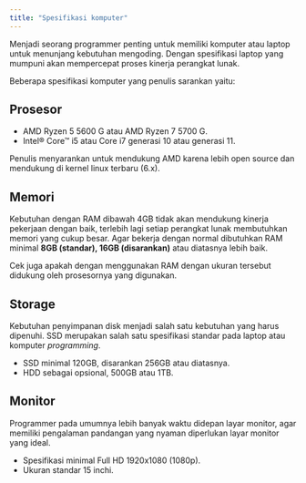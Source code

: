 ```yaml
---
title: "Spesifikasi komputer"
---
```


Menjadi seorang programmer penting untuk memiliki komputer atau laptop untuk menunjang kebutuhan mengoding. Dengan spesifikasi laptop yang mumpuni akan mempercepat proses kinerja perangkat lunak.

Beberapa spesifikasi komputer yang penulis sarankan yaitu:

## Prosesor

  * AMD Ryzen 5 5600 G atau AMD Ryzen 7 5700 G.
  * Intel® Core™ i5 atau Core i7 generasi 10 atau generasi 11.

Penulis menyarankan untuk mendukung AMD karena lebih open source dan mendukung di kernel linux terbaru (6.x).

## Memori

Kebutuhan dengan RAM dibawah 4GB tidak akan mendukung kinerja pekerjaan dengan baik, terlebih lagi setiap perangkat lunak membutuhkan memori yang cukup besar. Agar bekerja dengan normal dibutuhkan RAM minimal **8GB (standar), 16GB (disarankan)** atau diatasnya lebih baik.

Cek juga apakah dengan menggunakan RAM dengan ukuran tersebut didukung oleh prosesornya yang digunakan.

## Storage

Kebutuhan penyimpanan disk menjadi salah satu kebutuhan yang harus dipenuhi. SSD merupakan salah satu spesifikasi standar pada laptop atau komputer _programming_.

* SSD minimal 120GB, disarankan 256GB atau diatasnya.
* HDD sebagai opsional, 500GB atau 1TB.

## Monitor

Programmer pada umumnya lebih banyak waktu didepan layar monitor, agar memiliki pengalaman pandangan yang nyaman diperlukan layar monitor yang ideal.

* Spesifikasi minimal Full HD 1920x1080 (1080p).
* Ukuran standar 15 inchi.